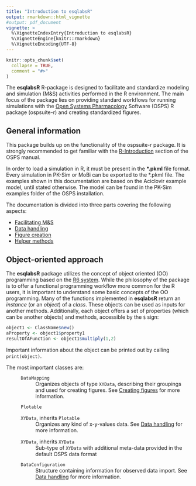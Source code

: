 ```yaml
---
title: "Introduction to esqlabsR"
output: rmarkdown::html_vignette
#output: pdf_document
vignette: >
  %\VignetteIndexEntry{Introduction to esqlabsR}
  %\VignetteEngine{knitr::rmarkdown}
  %\VignetteEncoding{UTF-8}
---
```


```r
knitr::opts_chunk$set(
  collapse = TRUE,
  comment = "#>"
)
```

The **esqlabsR** R-package is designed to facilitate and standardize modeling and simulation (M&S) activities performed in the R environment. The main focus of the package lies on providing standard workflows for running simulations with the [Open Systems Pharmacology](http://www.open-systems-pharmacology.org/) Software (OSPS) R package (ospsuite-r) and creating standardized figures.

## General information
This package builds up on the functionality of the ospsuite-r package. It is strongly recommended to get familiar with the [R-Introduction](https://docs.open-systems-pharmacology.org/working-with-r/r-introduction) section of the OSPS manual.

In order to load a simulation in R, it must be present in the **\*.pkml** file format. Every simulation in PK-Sim or MoBi can be exported to the *.pkml file. The examples shown in this documentation are based on the Aciclovir example model, until stated otherwise. The model can be found in the PK-Sim examples folder of the OSPS installation.

The documentation is divided into three parts covering the following aspects:

* [Facilitating M&S](modeling-simulation.html)
* [Data handling](data-handling.html)
* [Figure creation](figure-creation.html)
* [Helper methods](helper-methods.html)

## Object-oriented approach

The **esqlabsR** package utilizes the concept of object oriented (OO) programming based on the [R6 system](https://adv-r.hadley.nz/r6.html). While the philosophy of the package is to offer a functional programming workflow more common for the R users, it is important to understand some basic concepts of the OO programming. Many of the functions implemented in **esqlabsR** return an *instance* (or an *object*) of a *class*. These objects can be used as inputs for another methods. Additionally, each object offers a set of properties (which can be another objects) and methods, accessible by the `$` sign:

```r
object1 <- ClassName$new()
aProperty <- object1$property1
resultOfAFunction <- object1$multiply(1,2)
```

Important information about the object can be printed out by calling `print(object)`.

The most important classes are:

  : `DataMapping`
    : Organizes objects of type `XYData`, describing their groupings and used for creating figures. See [Creating figures](figure-creation.html) for more information.
  : `Plotable`
  : `XYData`, inherits `Plotable`
    : Organizes any kind of x-y-values data. See [Data handling](data-handling.html) for more information.
  : `XYData`, inherits `XYData`
    : Sub-type of `XYData` with additional meta-data provided in the default OSPS data format
  : `DataConfiguration`
    : Structure containing information for observed data import. See [Data handling](data-handling.html) for more information.
